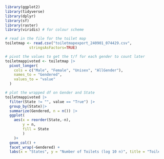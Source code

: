 ```r
library(ggplot2)
library(tidyverse)
library(dplyr)
library(sf)
library(raster)
library(viridis) # for colour scheme

# read in the file for the toilet map
toiletmap <- read.csv("toiletmapexport_240901_074429.csv", 
           stringsAsFactors=TRUE)

# pivot the values to get the t/f for each gender to count later
toiletmappivoted <- toiletmap |>
  pivot_longer(
    cols = c("Male", "Female", "Unisex", "AllGender"),
    names_to = "Gendered",
    values_to = "value"
  )

# plot the wrapped df on Gender and State
toiletmappivoted |>
  filter(State != "", value == "True") |> 
  group_by(State)|>
  summarize(Gendered, n = n()) |> 
  ggplot(
    aes(x = reorder(State,-n),
        y = n,
        fill = State
        )
    )+
  geom_col() +
  facet_wrap(~Gendered) + 
  labs(x = "States", y = "Number of Toilets (log 10 n)", title = "Toilets per State by Gender in Australia")



```

